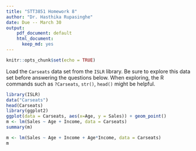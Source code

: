 ```yaml
---
title: "STT3851 Homework 8"
author: "Dr. Hasthika Rupasinghe"
date: Due -- March 30
output: 
    pdf_document: default
    html_document:
      keep_md: yes
---
```


```r
knitr::opts_chunk$set(echo = TRUE)
```

Load the `Carseats` data set from the `ISLR` library. Be sure to explore this data set before answering the questions below. When exploring, the R commands such as `?Carseats`, `str()`, `head()` might be helpful. 

  \begin{enumerate}
    \item Fit a linear regression to predict the `Sales` using `Age` and `Income`. 
    \item Conduct a hypothesis test to check if there is a relationship between `Sales` and the predictor variables `Age` and `Income`.
    
  \begin{enumerate}
  \item Null and alternative hypothesis:
  \item Test statistic 
  \item $p$-value
  \item Make the decision:
    \end{enumerate}
    
  \item Fit a linear regression to predict the `Sales` using `Age`,  `Income` and the interaction between `Age` and the  `Income`.
  
  \item Conduct a hypothesis test to check if the interaction term is useful in the model above
  
  \begin{enumerate}
  \item Null and alternative hypothesis:
  \item Test statistic 
  \item $p$-value
  \item Make the decision:
    \end{enumerate}
    
\end{enumerate}

```r
library(ISLR)
data("Carseats")
head(Carseats)
library(ggplot2)
ggplot(data = Carseats, aes(x=Age, y = Sales)) + geom_point()
m <- lm(Sales ~ Age + Income, data = Carseats)
summary(m)

m <- lm(Sales ~ Age + Income + Age*Income, data = Carseats)
m
```


